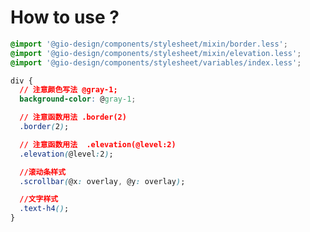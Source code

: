 
<Meta title="Color/less-variables" />

# How to use ?

```css
@import '@gio-design/components/stylesheet/mixin/border.less';
@import '@gio-design/components/stylesheet/mixin/elevation.less';
@import '@gio-design/components/stylesheet/variables/index.less';

div {
  // 注意颜色写法 @gray-1;
  background-color: @gray-1;

  // 注意函数用法 .border(2)
  .border(2);

  // 注意函数用法  .elevation(@level:2)
  .elevation(@level:2);

  //滚动条样式
  .scrollbar(@x: overlay, @y: overlay);

  //文字样式
  .text-h4();
}
```
